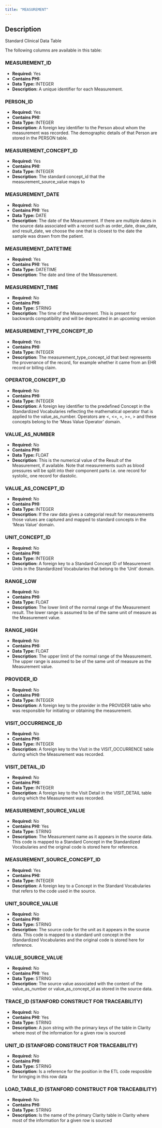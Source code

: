 ```yaml
---
title: "MEASUREMENT"
---
```


## Description

Standard Clinical Data Table

The following columns are available in this table:


### MEASUREMENT_ID


- **Required:** Yes
- **Contains PHI:** 
- **Data Type:** INTEGER
- **Description:** A unique identifier for each Measurement.



### PERSON_ID


- **Required:** Yes
- **Contains PHI:** 
- **Data Type:** INTEGER
- **Description:** A foreign key identifier to the Person about whom the measurement was recorded. The demographic details of that Person are stored in the PERSON table.



### MEASUREMENT_CONCEPT_ID


- **Required:** Yes
- **Contains PHI:** 
- **Data Type:** INTEGER
- **Description:** The standard concept_id that the measurement_source_value maps to



### MEASUREMENT_DATE


- **Required:** No
- **Contains PHI:** Yes
- **Data Type:** DATE
- **Description:** The date of the Measurement. If there are multiple dates in the source data associated with a record such as order_date, draw_date, and result_date, we choose the one that is closest to the date the sample was drawn from the patient.



### MEASUREMENT_DATETIME


- **Required:** Yes
- **Contains PHI:** Yes
- **Data Type:** DATETIME
- **Description:** The date and time of the Measurement. 



### MEASUREMENT_TIME


- **Required:** No
- **Contains PHI:** 
- **Data Type:** STRING
- **Description:** The time of the Measurement. This is present for backwards compatibility and will be deprecated in an upcoming version



### MEASUREMENT_TYPE_CONCEPT_ID


- **Required:** Yes
- **Contains PHI:** 
- **Data Type:** INTEGER
- **Description:** The measurement_type_concept_id that best represents the provenance of the record, for example whether it came from an EHR record or billing claim.



### OPERATOR_CONCEPT_ID


- **Required:** No
- **Contains PHI:** 
- **Data Type:** INTEGER
- **Description:** A foreign key identifier to the predefined Concept in the Standardized Vocabularies reflecting the mathematical operator that is applied to the value_as_number. Operators are <, <=, =, >=, > and these concepts belong to the 'Meas Value Operator' domain.



### VALUE_AS_NUMBER


- **Required:** No
- **Contains PHI:** 
- **Data Type:** FLOAT
- **Description:** This is the numerical value of the Result of the Measurement, if available. Note that measurements such as blood pressures will be split into their component parts i.e. one record for systolic, one record for diastolic.



### VALUE_AS_CONCEPT_ID


- **Required:** No
- **Contains PHI:** 
- **Data Type:** INTEGER
- **Description:** If the raw data gives a categorial result for measurements those values are captured and mapped to standard concepts in the ‘Meas Value’ domain.



### UNIT_CONCEPT_ID


- **Required:** No
- **Contains PHI:** 
- **Data Type:** INTEGER
- **Description:** A foreign key to a Standard Concept ID of Measurement Units in the Standardized Vocabularies that belong to the 'Unit' domain.



### RANGE_LOW


- **Required:** No
- **Contains PHI:** 
- **Data Type:** FLOAT
- **Description:** The lower limit of the normal range of the Measurement result. The lower range is assumed to be of the same unit of measure as the Measurement value.



### RANGE_HIGH


- **Required:** No
- **Contains PHI:** 
- **Data Type:** FLOAT
- **Description:** The upper limit of the normal range of the Measurement. The upper range is assumed to be of the same unit of measure as the Measurement value.



### PROVIDER_ID


- **Required:** No
- **Contains PHI:** 
- **Data Type:** INTEGER
- **Description:** A foreign key to the provider in the PROVIDER table who was responsible for initiating or obtaining the measurement.



### VISIT_OCCURRENCE_ID


- **Required:** No
- **Contains PHI:** 
- **Data Type:** INTEGER
- **Description:** A foreign key to the Visit in the VISIT_OCCURRENCE table during which the Measurement was recorded.



### VISIT_DETAIL_ID


- **Required:** No
- **Contains PHI:** 
- **Data Type:** INTEGER
- **Description:** A foreign key to the Visit Detail in the VISIT_DETAIL table during which the Measurement was recorded.



### MEASUREMENT_SOURCE_VALUE


- **Required:** No
- **Contains PHI:** Yes
- **Data Type:** STRING
- **Description:** The Measurement name as it appears in the source data. This code is mapped to a Standard Concept in the Standardized Vocabularies and the original code is stored here for reference.



### MEASUREMENT_SOURCE_CONCEPT_ID


- **Required:** Yes
- **Contains PHI:** 
- **Data Type:** INTEGER
- **Description:** A foreign key to a Concept in the Standard Vocabularies that refers to the code used in the source.



### UNIT_SOURCE_VALUE


- **Required:** No
- **Contains PHI:** 
- **Data Type:** STRING
- **Description:** The source code for the unit as it appears in the source data. This code is mapped to a standard unit concept in the Standardized Vocabularies and the original code is stored here for reference.



### VALUE_SOURCE_VALUE


- **Required:** No
- **Contains PHI:** Yes
- **Data Type:** STRING
- **Description:** The source value associated with the content of the value_as_number or value_as_concept_id as stored in the source data.



### TRACE_ID (STANFORD CONSTRUCT FOR TRACEABILITY) 


- **Required:** No
- **Contains PHI:** Yes
- **Data Type:** STRING
- **Description:** A json string with the primary keys of the table in Clarity where most of the information for a given row is sourced



### UNIT_ID (STANFORD CONSTRUCT FOR TRACEABILITY) 


- **Required:** No
- **Contains PHI:** 
- **Data Type:** STRING
- **Description:** Is a reference for the position in the ETL code resposible for bringing in this row data



### LOAD_TABLE_ID (STANFORD CONSTRUCT FOR TRACEABILITY) 


- **Required:** No
- **Contains PHI:** 
- **Data Type:** STRING
- **Description:** Is the name of the primary Clarity table in Clarity where most of the information for a given row is sourced


